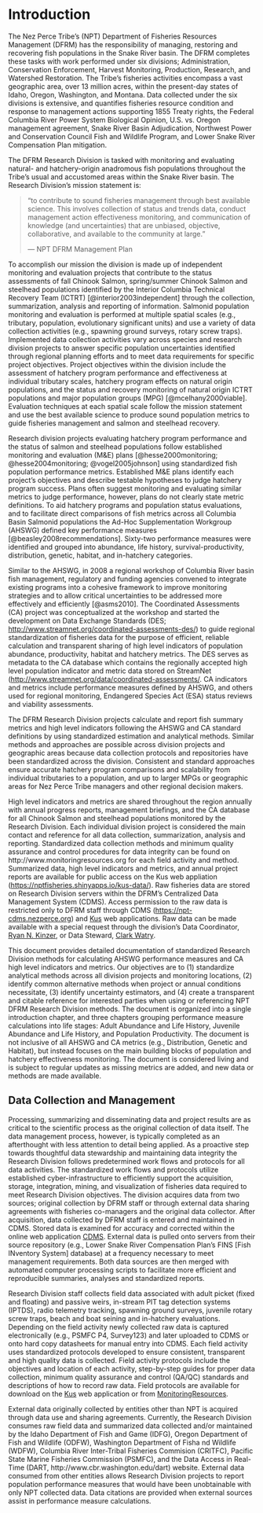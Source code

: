 # Introduction {#chap:intro}

The Nez Perce Tribe's (NPT) Department of Fisheries Resources Management (DFRM) has the responsibility of managing, restoring and recovering fish populations in the Snake River basin. The DFRM completes these tasks with work performed under six divisions; Administration, Conservation Enforcement, Harvest Monitoring, Production, Research, and Watershed Restoration. The Tribe’s fisheries activities encompass a vast geographic area, over 13 million acres, within the present-day states of Idaho, Oregon, Washington, and Montana. Data collected under the six divisions is extensive, and quantifies fisheries resource condition and response to management actions supporting 1855 Treaty rights, the Federal Columbia River Power System Biological Opinion, U.S. vs. Oregon management agreement, Snake River Basin Adjudication, Northwest Power and Conservation Council Fish and Wildlife Program, and Lower Snake River Compensation Plan mitigation.

The DFRM Research Division is tasked with monitoring and evaluating natural- and hatchery-origin anadromous fish populations throughout the Tribe's usual and accustomed areas within the Snake River basin. The Research Division's mission statement is: 

> "to contribute to sound fisheries management through best available science. This involves collection of status and trends data, conduct management action effectiveness monitoring, and communication of knowledge (and uncertainties) that are unbiased, objective, collaborative, and available to the community at large."
>
> --- NPT DFRM Management Plan

To accomplish our mission the division is made up of independent monitoring and evaluation projects that contribute to the status assessments of fall Chinook Salmon, spring/summer Chinook Salmon and steelhead populations identified by the Interior Columbia Technical Recovery Team (ICTRT) [@interior2003independent] through the collection, summarization, analysis and reporting of information. Salmonid population monitoring and evaluation is performed at multiple spatial scales (e.g., tributary, population, evolutionary significant units) and use a variety of data collection activities (e.g., spawning ground surveys, rotary screw traps). Implemented data collection activities vary across species and research division projects to answer specific population uncertainties identified through regional planning efforts and to meet data requirements for specific project objectives. Project objectives within the division include the assessment of hatchery program performance and effectiveness at individual tributary scales, hatchery program effects on natural origin populations, and the status and recovery monitoring of natural origin ICTRT populations and major population groups (MPG) [@mcelhany2000viable]. Evaluation techniques at each spatial scale follow the mission statement and use the best available science to produce sound population metrics to guide fisheries management and salmon and steelhead recovery. 

Research division projects evaluating hatchery program performance and the status of salmon and steelhead populations follow established monitoring and evaluation (M\&E) plans [@hesse2000monitoring; @hesse2004monitoring; @vogel2005johnson] using standardized fish population performance metrics. Established M\&E plans identify each project's objectives and describe testable hypotheses to judge hatchery program success. Plans often suggest monitoring and evaluating similar metrics to judge performance, however, plans do not clearly state metric definitions. To aid hatchery programs and population status evaluations, and to facilitate direct comparisons of fish metrics across all Columbia Basin Salmonid populations the Ad-Hoc Supplementation Workgroup (AHSWG) defined key performance measures [@beasley2008recommendations]. Sixty-two performance measures were identified and grouped into abundance, life history, survival-productivity, distribution, genetic, habitat, and in-hatchery categories.  

Similar to the AHSWG, in 2008 a regional workshop of Columbia River basin fish management, regulatory and funding agencies convened to integrate existing programs into a cohesive framework to improve monitoring strategies and to allow critical uncertainties to be addressed more effectively and efficiently [@asms2010]. The Coordinated Assessments (CA) project was conceptualized at the workshop and started the development on Data Exchange Standards (DES; [http://www.streamnet.org/coordinated-assessments-des/](http://www.streamnet.org/coordinated-assessments-des/)) to guide regional standardization of fisheries data for the purpose of efficient, reliable calculation and transparent sharing of high level indicators of population abundance, productivity, habitat and hatchery metrics. The DES serves as metadata to the CA database which contains the regionally accepted high level population indicator and metric data stored on StreamNet ([http://www.streamnet.org/data/coordinated-assessments/](http://www.streamnet.org/data/coordinated-assessments/). CA indicators and metrics include performance measures defined by AHSWG, and others used for regional monitoring, Endangered Species Act (ESA) status reviews and viability assessments. 

The DFRM Research Division projects calculate and report fish summary metrics and high level indicators following the AHSWG and CA standard definitions by using standardized estimation and analytical methods. Similar methods and approaches are possible across division projects and geographic areas because data collection protocols and repositories have been standardized across the division. Consistent and standard approaches ensure accurate hatchery program comparisons and scalability from individual tributaries to a population, and up to larger MPGs or geographic areas for Nez Perce Tribe managers and other regional decision makers.

High level indicators and metrics are shared throughout the region annually with annual progress reports, management briefings, and the CA database for all Chinook Salmon and steelhead populations monitored by the Research Division. Each individual division project is considered the main contact and reference for all data collection, summarization, analysis and reporting. Standardized data collection methods and minimum quality assurance and control procedures for data integrity can be found on http://www.monitoringresources.org for each field activity and method. Summarized data, high level indicators and metrics, and annual project reports are available for public access on the Kus web appliation ([https://nptfisheries.shinyapps.io/kus-data/](https://nptfisheries.shinyapps.io/kus-data/)). Raw fisheries data are stored on Research Division servers within the DFRM's Centralized Data Management System (CDMS). Access permission to the raw data is restricted only to DFRM staff through CDMS ([https://npt-cdms.nezperce.org](https://npt-cdms.nezperce.org)) and [Kus](https://nptfisheries.shinyapps.io/kus-data/) web applications. Raw data can be made available with a special request through the division's Data Coordinator, [Ryan N. Kinzer](mailto:ryank@nezperce.org), or Data Steward, [Clark Watry](mailto:clarkw@nezperce.org).

This document provides detailed documentation of standardized Research Division methods for calculating AHSWG performance measures and CA high level indicators and metrics. Our objectives are to (1) standardize analytical methods across all division projects and monitoring locations, (2) identify common alternative methods when project or annual conditions necessitate, (3) identify uncertainty estimators, and (4) create a transparent and citable reference for interested parties when using or referencing NPT DFRM Research Division methods. The document is organized into a single introduction chapter, and three chapters grouping performance measure calculations into life stages: Adult Abundance and Life History, Juvenile Abundance and Life History, and Population Productivity. The document is not inclusive of all AHSWG and CA metrics (e.g., Distribution, Genetic and Habitat), but instead focuses on the main building blocks of population and hatchery effectiveness monitoring. The document is considered living and is subject to regular updates as missing metrics are added, and new data or methods are made available.

## Data Collection and Management {#sec:data}

Processing, summarizing and disseminating data and project results are as critical to the scientific process as the original collection of data itself. The data management process, however, is typically completed as an afterthought with less attention to detail being applied. As a proactive step towards thoughtful data stewardship and maintaining data integrity the Research Division follows predetermined work flows and protocols for all data activities. The standardized work flows and protocols utilize established cyber-infrastructure to efficiently support the acquisition, storage, integration, mining, and visualization of fisheries data required to meet Research Division objectives. The division acquires data from two sources; original collection by DFRM staff or through external data sharing agreements with fisheries co-managers and the original data collector. After acquisition, data collected by DFRM staff is entered and maintained in CDMS. Stored data is examined for accuracy and corrected within the online web application [CDMS](https://npt-cdms.nezperce.org). External data is pulled onto servers from their source repository (e.g., Lower Snake River Compensation Plan's FINS [Fish INventory System] database) at a frequency necessary to meet management requirements. Both data sources are then merged with automated computer processing scripts to facilitate more efficient and reproducible summaries, analyses and standardized reports. 

Research Division staff collects field data associated with adult picket (fixed and floating) and passive weirs, in-stream PIT tag detection systems (IPTDS), radio telemetry tracking, spawning ground surveys, juvenile rotary screw traps, beach and boat seining and in-hatchery evaluations. Depending on the field activity newly collected raw data is captured electronically (e.g., PSMFC P4, Survey123) and later uploaded to CDMS or onto hard copy datasheets for manual entry into CDMS. Each field activity uses standardized protocols developed to ensure consistent, transparent and high quality data is collected. Field activity protocols include the objectives and location of each activity, step-by-step guides for proper data collection, minimum quality assurance and control (QA/QC) standards and descriptions of how to record raw data. Field protocols are available for download on the [Kus](https://nptfisheries.shinyapps.io/kus-data/) web application or from [MonitoringResources](http:://monitoringresources.org). 

External data originally collected by entities other than NPT is acquired through data use and sharing agreements. Currently, the Research Division consumes raw field data and summarized data collected and/or maintained by the Idaho Department of Fish and Game (IDFG), Oregon Department of Fish and Wildlife (ODFW), Washington Department of Fisha nd Wildlife (WDFW), Columbia River Inter-Tribal Fisheries Commision (CRITFC), Pacific State Marine Fisheries Commission (PSMFC), and the Data Access in Real-Time (DART, http://www.cbr.washington.edu/dart) website. External data consumed from other entities allows Research Division projects to report population performance measures that would have been unobtainable with only NPT collected data. Data citations are provided when external sources assist in performance measure calculations. 

<!--Research Division data summaries are publicly available and completed after acquiring data from internal and external data repositories. Data summaries are completed using structured query language (SQL) routines, application programming interfaces (API) for established data repositories and the for the statistical computing language **R** [@R-base]. Standard computer program routines for retrieving data automatically provide a quick and efficient way to summarize the most current and up-to-date raw data using fully transparent, reproducible and shareable methods. The summarized data output, which is necessary to calculate population performance metrics, is then stored in a publicly accessible RDBMS on an NPT server. Summarized data is timestamped with the date of compilation and all version histories are backed up for later use and protection.

Performance metrics for monitored populations are calculated following methods described in the book and following the general workflow. First, staff biologists perform quality assurance and control on raw and summarized data to check for accuracy and completeness. Data is edited  Corrected data is then re-uploaded to raw data storage repositories for preservation. After the data is verified, biologists have the option to use functions within the \href{https://github.com/ryankinzer/cuyem}{c\'{u}\v{y}em} R package (NEED CORRECT CITATION - Kinzer 2017) or to follow equations identified in this manuscript to generate point and uncertainty estimators for each metric. Summarized inputs and estimated metrics are then uploaded into a NPT server. When possible automated R scripts access raw data, summarize inputs and generate performance metrics, thus, bypassing staff to create a more efficient and streamline data flow to increase real-time availability and reduce staff burden and potential errors (\ref{fig.data.flowchart}). 

Summarized data and calculated population performance metrics stored on NPT servers are updated monthly to ensure data is current and to provide the most up-to-date information for fisheries management and population status and recovery assessments. After each monthly update all metrics are pushed to the StreamNet CA project following established DESs to fulfill contractual and regional data sharing agreements. Raw field data and it's associated metadata is available at the restricted access \href{http://www.nptfisheries.org}{DFRM data portal}. Contact the DFRM Data Management project leader to request access. Summarized data is publicly accessible and can be viewed in tabular or graphical versions, and available for download as a comma separated value (.csv) file at the \href{http://www.nptfisheries.org}{DFRM website}. Estimated performance metrics and associated metadata (e.g., data source citations, version history) are also publicly accessible at the same website (\ref{fig.data.flowchart}).
-->

<!--
## Performance Measure Calculation and Examples {#sec:example-setup}

Throughout the document examples are provided to calculate performance measures using the **R** statistical programming language and three packages developed to query and summarize data following the methods described herein.  The packages include **cdmsR** for downloading data from NPT's internal [CDMS](https://npt-cdms.nezperce.org) data repository, **fisheR** for downloading data from external sources, and **cuyem** for processing raw data and developing point and uncertainty estimators. Developed packages can be obtained from [https://github.com/ryankinzer](https://github.com/ryankinzer) using the **devtools** package as follows; *devtools::install_github('ryankinzer/cuyem')*.   Additionally, developed packages and examples shown in the document use a variety of packages within **tidyverse** [@tidyverse2019]. 

```r
# to get started load packages
library(tidyverse)
library(cdmsR)
library(fisheR)
library(cuyem)
```

```r
username = 'api_user'
password = 'api_user'
```

```r
# and login into CDMS to download data
cdmsLogin(username, password)
```

-->

<!--Please see the Prefece (\@ref(sec:preface)) for backgroud information on the development of methods, links to software code, and citation recommendations.-->
